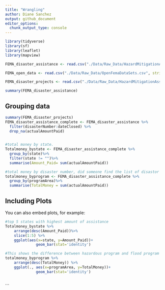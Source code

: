 ```yaml
---
title: "Wrangling"
author: Diane Sanchez 
output: github_document
editor_options: 
  chunk_output_type: console
---
```


```r
library(tidyverse)
library(sf)
library(leaflet)
library(mapview)

FEMA_disaster_assistance <- read.csv("./Data/Raw_Data/HazardMitigationAssistanceMitigatedProperties.csv", stringsAsFactors = TRUE)

FEMA_open_data <- read.csv("./Data/Raw_Data/OpenFemaDataSets.csv", stringsAsFactors = TRUE)

FEMA_disaster_projects <- read.csv("./Data/Raw_Data/HazardMitigationAssistanceProjects.csv", stringsAsFactors = TRUE)

summary(FEMA_disaster_assistance)

```

## Grouping data

```r
summary(FEMA_disaster_projects)
FEMA_disaster_assistance_complete <- FEMA_disaster_assistance %>%
  filter(disasterNumber:dateClosed) %>%
  drop_na(actualAmountPaid)
  

#total money by state.
Totalmoney_bystate <- FEMA_disaster_assistance_complete %>%
  group_by(state)%>%
  filter(state != "")%>%
  summarise(Amount_Paid= sum(actualAmountPaid))

#total money by disaster number, did someone find the list of disastor numbers?
totalmoney_byprogram <- FEMA_disaster_assistance_complete %>%
  group_by(programArea)%>%
  summarise(TotalMoney = sum(actualAmountPaid))


```

## Including Plots

You can also embed plots, for example:

```r

#top 5 states with highest amount of assistance 
Totalmoney_bystate %>% 
    arrange(desc(Amount_Paid))%>%
    slice(1:5) %>%
    ggplot(aes(x=state, y=Amount_Paid))+
              geom_bar(stat='identity')

#This shows the difference between hazardous program and flood program in dollar amounts.  
totalmoney_byprogram %>% 
    arrange(desc(TotalMoney)) %>%
    ggplot(., aes(x=programArea, y=TotalMoney))+
              geom_bar(stat='identity')
  
```


```